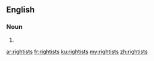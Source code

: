 ==English==

===Noun===
{{head|en}}

# {{plural of|rightist}}

[[ar:rightists]]
[[fr:rightists]]
[[ku:rightists]]
[[my:rightists]]
[[zh:rightists]]